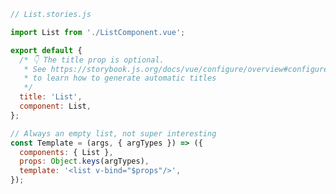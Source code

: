 ```js
// List.stories.js

import List from './ListComponent.vue';

export default {
  /* 👇 The title prop is optional.
   * See https://storybook.js.org/docs/vue/configure/overview#configure-story-loading
   * to learn how to generate automatic titles
   */
  title: 'List',
  component: List,
};

// Always an empty list, not super interesting
const Template = (args, { argTypes }) => ({
  components: { List },
  props: Object.keys(argTypes),
  template: '<list v-bind="$props"/>',
});
```